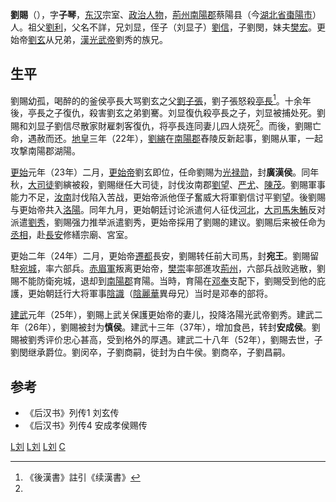 '''劉賜'''（{{bd|？||52年||}}），字'''子琴'''，[[东汉|东汉]]宗室、[[政治人物|政治人物]]，[[荊州|荊州]][[南陽郡|南陽郡]]蔡陽县（今[[湖北省|湖北省]][[棗陽市|棗陽市]]）人。祖父[[劉利|劉利]]，父名不詳，兄刘显，侄子（刘显子）[[刘信_(汝阴侯)|劉信]]，子劉閔，妹夫[[樊宏|樊宏]]。更始帝[[劉玄|劉玄]]从兄弟，[[漢光武帝|漢光武帝]]劉秀的族兄。

== 生平 ==

劉賜幼孤，喝醉的的釜侯亭長大骂劉玄之父[[劉子張|劉子張]]，劉子張怒殺[[亭長|亭長]]<ref name="#1">《後漢書》註引《续漢書》</ref>。十余年後，亭長之子復仇，殺害劉玄之弟劉騫。刘显復仇殺亭長之子，刘显被捕处死。劉賜和刘显子劉信尽散家財雇刺客復仇，将亭長连同妻儿四人烧死<ref name="#1"/>。而後，劉賜亡命，遇赦而还。[[地皇_(王莽)|地皇]]三年（22年），[[劉縯|劉縯]]在[[南陽郡|南陽郡]]舂陵反新起事，劉賜从軍，一起攻撃南陽郡湖陽。

[[更始_(汉朝)|更始]]元年（23年）二月，[[更始帝|更始帝]]劉玄即位，任命劉賜为[[光禄勋|光禄勋]]，封'''廣漢侯'''。同年秋，[[大司徒|大司徒]]劉縯被殺，劉賜继任大司徒，討伐汝南郡[[劉望|劉望]]、[[严尤|严尤]]、[[陈茂_(新朝)|陳茂]]。劉賜軍事能力不足，[[汝南|汝南]]討伐陷入苦战，更始帝派他侄子奮威大将軍劉信讨平劉望。後劉賜与更始帝共入[[洛陽|洛陽]]。同年九月，更始朝廷讨论派遣何人征伐[[河北|河北]]，[[大司馬|大司馬]][[朱鮪|朱鮪]]反对派遣[[劉秀|劉秀]]，劉賜强力推举派遣劉秀，更始帝採用了劉賜的建议。劉賜后来被任命为[[丞相|丞相]]，赴[[長安|長安]]修繕宗廟、宮室。

更始二年（24年）二月，更始帝[[遷都|遷都]]長安，劉賜转任前大司馬，封'''宛王'''。劉賜留駐[[宛城|宛城]]，率六部兵。[[赤眉軍|赤眉軍]]叛离更始帝，[[樊崇|樊崇]]率部進攻[[荊州|荊州]]，六部兵战败逃散，劉賜不能防衛宛城，退却到[[南陽郡|南陽郡]]育陽。当時，育陽在[[邓奉|邓奉]]支配下，劉賜受到他的庇護，更始朝廷行大将軍事[[陰識|陰識]]（[[陰麗華|陰麗華]]異母兄）当时是邓奉的部将。

[[建武_(东汉)|建武]]元年（25年），劉賜上武关保護更始帝的妻儿，投降洛陽光武帝劉秀。建武二年（26年），劉賜被封为'''慎侯'''。建武十三年（37年），增加食邑，转封'''安成侯'''。劉賜被劉秀评价忠心甚高，受到格外的厚遇。建武二十八年（52年），劉賜去世，子劉閔继承爵位。劉闵卒，子劉商嗣，徙封为白牛侯。劉商卒，子劉昌嗣。

== 参考 ==
* 《后汉书》列传1 刘玄传
* 《后汉书》列传4 安成孝侯赐传
<references/>
[[Category:汉朝宗室|L刘]]
[[Category:东汉官员|L刘]]
[[Category:棗陽人|L刘]]
[[Category:刘姓|C]]